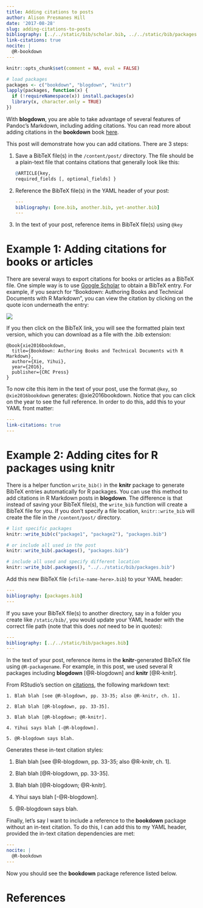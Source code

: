 ```yaml
---
title: Adding citations to posts
author: Alison Presmanes Hill
date: '2017-08-28'
slug: adding-citations-to-posts
bibliography: [../../static/bib/scholar.bib, ../../static/bib/packages.bib]
link-citations: true
nocite: | 
  @R-bookdown
---
```


```r
knitr::opts_chunk$set(comment = NA, eval = FALSE)

# load packages
packages <- c("bookdown", "blogdown", "knitr")
lapply(packages, function(x) {
  if (!requireNamespace(x)) install.packages(x)
  library(x, character.only = TRUE)
})
```


With **blogdown**, you are able to take advantage of several features of Pandoc's Markdown, including adding citations. You can read more about adding citations in the **bookdown** book [here](https://bookdown.org/yihui/bookdown/citations.html). 

This post will demonstrate how you can add citations. There are 3 steps:

1. Save a BibTeX file(s) in the `/content/post/` directory. The file should be a plain-text file that contains citations that generally look like this:

    ```r
    @ARTICLE{key,
    required_fields [, optional_fields] }
    ```

2. Reference the BibTeX file(s) in the YAML header of your post: 

    ```yaml
    ---
    bibliography: [one.bib, another.bib, yet-another.bib]
    ---
    ```

3. In the text of your post, reference items in BibTeX file(s) using `@key`

# Example 1: Adding citations for books or articles

There are several ways to export citations for books or articles as a BibTeX file. One simple way is to use [Google Scholar](https://scholar.google.com) to obtain a BibTeX entry. For example, if you search for "Bookdown: Authoring Books and Technical Documents with R Markdown", you can view the citation by clicking on the quote icon underneath the entry:

![](/img/google-scholar-bibtex.png)

If you then click on the BibTeX link, you will see the formatted plain text version, which you can download as a file with the .bib extension:

```
@book{xie2016bookdown,
  title={Bookdown: Authoring Books and Technical Documents with R Markdown},
  author={Xie, Yihui},
  year={2016},
  publisher={CRC Press}
}
```

To now cite this item in the text of your post, use the format `@key`, so `@xie2016bookdown` generates: @xie2016bookdown. Notice that you can click on the year to see the full reference. In order to do this, add this to your YAML front matter:

```yaml
---
link-citations: true
---
```


# Example 2: Adding cites for R packages using **knitr**

There is a helper function `write_bib()` in the **knitr** package to generate BibTeX entries automatically for R packages. You can use this method to add citations in R Markdown posts in **blogdown**. The difference is that instead of saving your BibTeX file(s), the `write_bib` function will create a BibTeX file for you. If you don't specify a file location, `knitr::write_bib` will create the file in the `/content/post/` directory.

```r
# list specific packages
knitr::write_bib(c("package1", "package2"), "packages.bib")
```


```r
# or include all used in the post
knitr::write_bib(.packages(), "packages.bib") 
```

```r
# include all used and specify different location
knitr::write_bib(.packages(), "../../static/bib/packages.bib") 
```

Add this new BibTeX file (`<file-name-here>.bib`) to your YAML header:

```yaml
---
bibliography: [packages.bib] 
---
```

If you save your BibTeX file(s) to another directory, say in a folder you create like `/static/bib/`, you would update your YAML header with the correct file path (note that this does *not* need to be in quotes):

```yaml
---
bibliography: [../../static/bib/packages.bib] 
---
```
    
In the text of your post, reference items in the **knitr**-generated BibTeX file using `@R-packagename`. For example, in this post, we used several R packages including **blogdown** [@R-blogdown] and **knitr** [@R-knitr]. 



From RStudio's section on [citations](http://rmarkdown.rstudio.com/authoring_bibliographies_and_citations.html#citations), the following markdown text:

    1. Blah blah [see @R-blogdown, pp. 33-35; also @R-knitr, ch. 1].

    2. Blah blah [@R-blogdown, pp. 33-35].

    3. Blah blah [@R-blogdown; @R-knitr].

    4. Yihui says blah [-@R-blogdown].

    5. @R-blogdown says blah.

Generates these in-text citation styles:

1. Blah blah [see @R-blogdown, pp. 33-35; also @R-knitr, ch. 1].

2. Blah blah [@R-blogdown, pp. 33-35].

3. Blah blah [@R-blogdown; @R-knitr].

4. Yihui says blah [-@R-blogdown].

5. @R-blogdown says blah.

Finally, let's say I want to include a reference to the **bookdown** package without an in-text citation. To do this, I can add this to my YAML header, provided the in-text citation dependencies are met:

```yaml
---
nocite: | 
  @R-bookdown
---
```

Now you should see the **bookdown** package reference listed below.

# References
